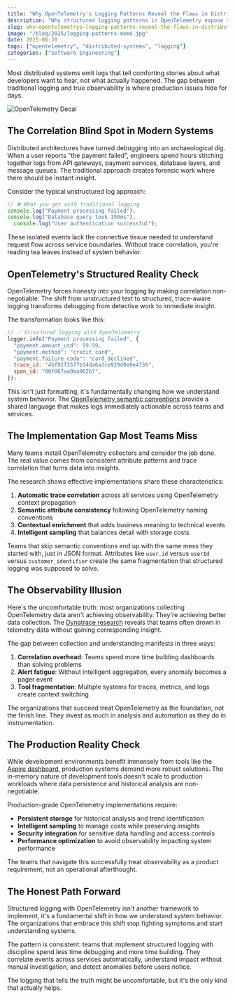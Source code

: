 ```yaml
---
title: "Why OpenTelemetry's Logging Patterns Reveal the Flaws in Distributed Observability"
description: "Why structured logging patterns in OpenTelemetry expose the uncomfortable truth about distributed system observability"
slug: why-opentelemetrys-logging-patterns-reveal-the-flaws-in-distributed-observability
image: "/blog/2025/logging-patterns-meme.jpg"
date: 2025-08-30
tags: ["opentelemetry", "distributed-systems", "logging"]
categories: ["Software Engineering"]
---
```


Most distributed systems emit logs that tell comforting stories about what developers want to hear, not what actually happened. The gap between traditional logging and true observability is where production issues hide for days.

![OpenTelemetry Decal](/blog/2025/opentelemetry-decal.svg)

## The Correlation Blind Spot in Modern Systems

Distributed architectures have turned debugging into an archaeological dig. When a user reports "the payment failed", engineers spend hours stitching together logs from API gateways, payment services, database layers, and message queues. The traditional approach creates forensic work where there should be instant insight.

Consider the typical unstructured log approach:

```javascript
// ❌ What you get with traditional logging
console.log("Payment processing failed");
console.log("Database query took 150ms"),
  console.log("User authentication successful");
```

These isolated events lack the connective tissue needed to understand request flow across service boundaries. Without trace correlation, you're reading tea leaves instead of system behavior.

## OpenTelemetry's Structured Reality Check

OpenTelemetry forces honesty into your logging by making correlation non-negotiable. The shift from unstructured text to structured, trace-aware logging transforms debugging from detective work to immediate insight.

The transformation looks like this:

```javascript
// ✅ Structured logging with OpenTelemetry
logger.info("Payment processing failed", {
  "payment.amount_usd": 99.99,
  "payment.method": "credit_card",
  "payment.failure_code": "card_declined",
  trace_id: "4bf92f3577b34da6a3ce929d0e0e4736",
  span_id: "00f067aa0ba902b7",
});
```

This isn't just formatting, it's fundamentally changing how we understand system behavior. The [OpenTelemetry semantic conventions](https://opentelemetry.io/docs/specs/semantic-conventions/) provide a shared language that makes logs immediately actionable across teams and services.

## The Implementation Gap Most Teams Miss

Many teams install OpenTelemetry collectors and consider the job done. The real value comes from consistent attribute patterns and trace correlation that turns data into insights.

The research shows effective implementations share these characteristics:

1. **Automatic trace correlation** across all services using OpenTelemetry context propagation
2. **Semantic attribute consistency** following OpenTelemetry naming conventions
3. **Contextual enrichment** that adds business meaning to technical events
4. **Intelligent sampling** that balances detail with storage costs

Teams that skip semantic conventions end up with the same mess they started with, just in JSON format. Attributes like `user.id` versus `userId` versus `customer_identifier` create the same fragmentation that structured logging was supposed to solve.

## The Observability Illusion

Here's the uncomfortable truth: most organizations collecting OpenTelemetry data aren't achieving observability. They're achieving better data collection. The [Dynatrace research](https://www.dynatrace.com/news/blog/opentelemetry-and-dynatrace-the-complete-analytics-platform-for-modern-observability/) reveals that teams often drown in telemetry data without gaining corresponding insight.

The gap between collection and understanding manifests in three ways:

1. **Correlation overhead**: Teams spend more time building dashboards than solving problems
2. **Alert fatigue**: Without intelligent aggregation, every anomaly becomes a pager event
3. **Tool fragmentation**: Multiple systems for traces, metrics, and logs create context switching

The organizations that succeed treat OpenTelemetry as the foundation, not the finish line. They invest as much in analysis and automation as they do in instrumentation.

## The Production Reality Check

While development environments benefit immensely from tools like the [Aspire dashboard](https://www.milanjovanovic.tech/blog/standalone-aspire-dashboard-setup-for-distributed-dotnet-applications), production systems demand more robust solutions. The in-memory nature of development tools doesn't scale to production workloads where data persistence and historical analysis are non-negotiable.

Production-grade OpenTelemetry implementations require:

- **Persistent storage** for historical analysis and trend identification
- **Intelligent sampling** to manage costs while preserving insights
- **Security integration** for sensitive data handling and access controls
- **Performance optimization** to avoid observability impacting system performance

The teams that navigate this successfully treat observability as a product requirement, not an operational afterthought.

## The Honest Path Forward

Structured logging with OpenTelemetry isn't another framework to implement, it's a fundamental shift in how we understand system behavior. The organizations that embrace this shift stop fighting symptoms and start understanding systems.

The pattern is consistent: teams that implement structured logging with discipline spend less time debugging and more time building. They correlate events across services automatically, understand impact without manual investigation, and detect anomalies before users notice.

The logging that tells the truth might be uncomfortable, but it's the only kind that actually helps.
